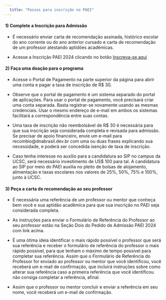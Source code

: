 ```yaml
---
  title: "Passos para inscrição no PAEI"
---
```

  
  
  
#### 1) Complete a Inscrição para Admissão

* É necessário enviar carta de recomendação assinada, histórico escolar do ano corrente ou do ano anterior cursado e carta de recomendação de um professor atestando aptidões acadêmicas.

* Acesse a Inscrição PAEI 2024 clicando no botão [Inscreva-se aqui](https://forms.gle/fqZtzptuU2NJ64gQ7)

#### 2) Faça uma doação para o programa

* Acesse o Portal de Pagamento na parte superior da página para abrir uma conta e pagar a taxa de inscrição de R$ 30.

* Observe que o portal de pagamento é um sistema separado do portal de aplicações.
Para usar o portal de pagamento, você precisará criar uma conta separada.
Basta registrar-se novamente usando as mesmas credenciais.
Usar o mesmo endereço de e-mail em ambos os sistemas facilitará a correspondência entre suas contas.

* Uma taxa de inscrição não reembolsável de R$ 30 é necessária para que sua inscrição seja considerada completa e revisada para admissão. Se precisar de apoio financeiro, envie um e-mail para recombio@dnabrasil.dev.br com uma ou duas frases explicando sua necessidade, e poderá ser concedida isenção de taxa de inscrição.

* Caso tenha interesse no auxílio para a candidatura ao SIP no campus da UCSC, será necessário investimento de US$ 100 para tal.  A candidatura ao SIP por meio do PAEI auxilia no pleito de bolsas de alojamento, alimentação e taxas escolares nos valores de 25%, 50%, 75% e 100%, junto à UCSC.



#### 3) Peça a carta de recomendação ao seu professor

* É necessária uma referência de um professor ou mentor que conheça bem você e sua aptidão acadêmica para que sua inscrição no PAEI seja considerada completa.

* As instruções para enviar o Formulário de Referência do Professor ao seu professor estão na Seção Dois do Pedido de Admissão PAEI 2024 com link acima.

* É uma ótima ideia identificar o mais rápido possível o professor que será sua referência e receber o formulário de referência do professor o mais rápido possível, para que tenham o máximo de tempo possível para completar sua referência.
Assim que o Formulário de Referência do Professor for enviado ao professor ou mentor que você identificou, você receberá um e-mail de confirmação, que incluirá instruções sobre como alterar sua referência caso a primeira referência que você identificou não consiga completar a referência, afinal.

* Assim que o professor ou mentor concluir e enviar a referência em seu nome, você receberá um e-mail de confirmação.